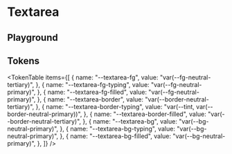 



<Meta title="Textarea" of={TextareaStories} />

# Textarea

<ThemeSelect />

## Playground

<Canvas of={TextareaStories.Default} />
<Controls />

## Tokens

<TokenTable
  items={[
    {
      name: "--textarea-fg",
      value: "var(--fg-neutral-tertiary)",
    },
    {
      name: "--textarea-fg-typing",
      value: "var(--fg-neutral-primary)",
    },
    {
      name: "--textarea-fg-filled",
      value: "var(--fg-neutral-primary)",
    },
    {
      name: "--textarea-border",
      value: "var(--border-neutral-tertiary)",
    },
    {
      name: "--textarea-border-typing",
      value: "var(--tint, var(--border-neutral-primary))",
    },
    {
      name: "--textarea-border-filled",
      value: "var(--border-neutral-tertiary)",
    },
    {
      name: "--textarea-bg",
      value: "var(--bg-neutral-primary)",
    },
    {
      name: "--textarea-bg-typing",
      value: "var(--bg-neutral-primary)",
    },
    {
      name: "--textarea-bg-filled",
      value: "var(--bg-neutral-primary)",
    },
  ]}
/>

<Toaster className="sb-unstyled" position="bottom-right" />
